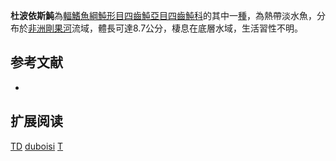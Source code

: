 {{Speciesbox
| name = 杜波依斯魨
| image = 
| image_width = 250px
| status = DD
| status_system = IUCN3.1 
| genus = Tetraodon
| species = duboisi
| authority = [[Poll|Poll]], 1959
| synonyms = 
}}
'''杜波依斯魨'''為[[輻鰭魚綱|輻鰭魚綱]][[魨形目|魨形目]][[四齒魨亞目|四齒魨亞目]][[四齒魨科|四齒魨科]]的其中一[[種|種]]，為熱帶淡水魚，分布於[[非洲|非洲]][[剛果河|剛果河]]流域，體長可達8.7公分，棲息在底層水域，生活習性不明。
==参考文献==
*{{FishBase_species|genus=Tetraodon|species=duboisi|year=2014|month=3}}

== 扩展阅读 ==
{{refbegin}}
{{wikispecies-inline|Tetraodon duboisi|杜波依斯魨}}
{{refend}}
{{Taxonbar|from=Q3758183}}

[[Category:IUCN红色名录数据缺乏物种|TD]]
[[Category:魨屬|duboisi]]
[[Category:1959年描述的魚類|T]]


{{魚類小作品}}